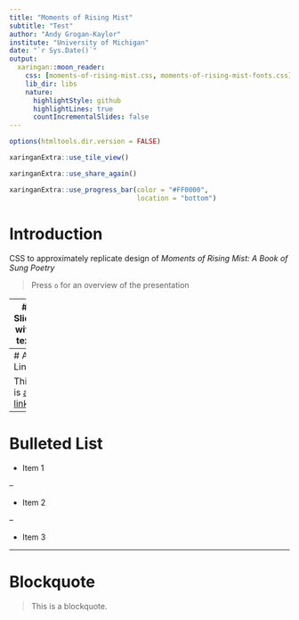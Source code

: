 ```yaml
---
title: "Moments of Rising Mist"
subtitle: "Test"
author: "Andy Grogan-Kaylor"
institute: "University of Michigan"
date: "`r Sys.Date()`"
output:
  xaringan::moon_reader:
    css: [moments-of-rising-mist.css, moments-of-rising-mist-fonts.css]
    lib_dir: libs
    nature:
      highlightStyle: github
      highlightLines: true
      countIncrementalSlides: false
---
```


```r

options(htmltools.dir.version = FALSE)

```

```r

xaringanExtra::use_tile_view()

xaringanExtra::use_share_again()

xaringanExtra::use_progress_bar(color = "#FF0000", 
                                location = "bottom")

```

# Introduction

CSS to approximately replicate design of *Moments of Rising Mist: A Book of Sung Poetry*

> Press `o` for an overview of the presentation

---
# Slide with text

Lorem ipsum dolor sit amet, consectetur adipiscing elit, sed do eiusmod tempor incididunt ut labore et dolore magna aliqua. Ut enim ad minim veniam, quis nostrud exercitation ullamco laboris nisi ut aliquip ex ea commodo consequat. Duis aute irure dolor in reprehenderit in voluptate velit esse cillum dolore eu fugiat nulla pariatur. Excepteur sint occaecat cupidatat non proident, sunt in culpa qui officia deserunt mollit anim id est laborum.

---
# A Link

This is [a link](https://agrogan1.github.io/)

---
# Bulleted List

* Item 1

--

* Item 2

--

* Item 3

---
# Blockquote

> This is a blockquote.


